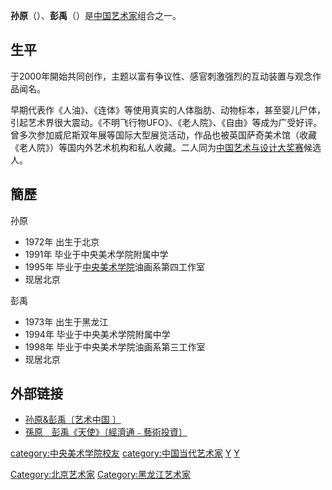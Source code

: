 {{Infobox artist
| honorific_prefix = 
| name             = 孙原和彭禹
| honorific_suffix = 
| image            =
| image_size       = 
| alt              = 
| caption          = 
| native_name      = 
| native_name_lang = 
| birth_name       =
| birth_date       = 1972年(孙原)，1973年(彭禹)
| birth_place      = 
| death_date       = <!-- {{Death date and age|YYYY|MM|DD|YYYY|MM|DD}} --> 
| death_place      =
| resting_place    = 
| resting_place_coordinates = <!-- {{Coord|LAT|LONG|type:landmark|display=inline}} -->
| nationality      = 
| education        = [[中央美术学院|中央美术学院]]
| alma_mater       = 
| field            = [[雕塑|雕塑]]<br />[[装置|装置]]
| known_for        = 
| notable_works    = 
| style            = 
| movement         = 
| spouse           = 
| awards           = <!-- {{awd|award|year|title|role|name}} -->
| elected          = 
| patrons          = 
| memorials        = 
| website          = <!-- {{URL|Example.com}} -->
| module           =
}}


'''孙原'''（{{bd|1972年||}}）、'''彭禹'''（{{bd|1973年||}}）是[[中国|中国]][[艺术家|艺术家]]组合之一。

==生平==
于2000年開始共同创作，主题以富有争议性、感官刺激强烈的互动装置与观念作品闻名。

早期代表作《人油》、《连体》等使用真实的人体脂肪、动物标本，甚至婴儿尸体，引起艺术界很大震动。《不明飞行物UFO》、《老人院》、《自由》等成为广受好评。曾多次参加威尼斯双年展等国际大型展览活动，作品也被英国萨奇美术馆（收藏《老人院》）等国内外艺术机构和私人收藏。二人同为[[中国艺术与设计大奖赛|中国艺术与设计大奖赛]]候选人。

==簡歷==
; 孙原
* 1972年	出生于北京
* 1991年  毕业于中央美术学院附属中学
* 1995年  毕业于[[中央美术学院|中央美术学院]]油画系第四工作室
* 现居北京

; 彭禹
* 1973年	出生于黑龙江
* 1994年  毕业于中央美术学院附属中学
* 1998年  毕业于中央美术学院油画系第三工作室
* 现居北京

==外部链接==
* [http://art.china.cn/jsmjzl/txt/2010-01/14/content_3344683.htm 孙原&彭禹〔艺术中国 〕] {{Wayback|url=http://art.china.cn/jsmjzl/txt/2010-01/14/content_3344683.htm |date=20150711113253 }}
* [http://columns.etnet.com.hk/column/index.php/lifestyle/57/2590 孫原　彭禹《天使》〔經濟通﹣藝術投資〕]

{{DEFAULTSORT:S}}
[[Category:北京艺术家|Category:北京艺术家]]
[[Category:黑龙江艺术家|Category:黑龙江艺术家]]
[[category:中央美术学院校友|category:中央美术学院校友]]
[[category:中国当代艺术家|category:中国当代艺术家]]
[[category:孙姓|Y]]
[[category:彭姓|Y]]